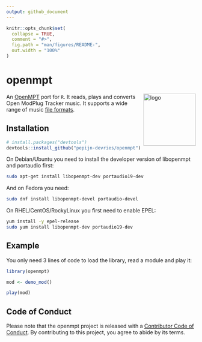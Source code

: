 ```yaml
---
output: github_document
---
```


```r
knitr::opts_chunk$set(
  collapse = TRUE,
  comment = "#>",
  fig.path = "man/figures/README-",
  out.width = "100%"
)
```

# openmpt

<!-- badges: start -->
<!-- TODO add when system-requirements are available in workflow
[![R-CMD-check](https://github.com/pepijn-devries/openmpt/actions/workflows/R-CMD-check.yaml/badge.svg)](https://github.com/pepijn-devries/openmpt/actions/workflows/R-CMD-check.yaml)
-->
<!-- badges: end -->

<img src="man/figures/logo.svg" align="right" height="139" copyright="cc-sa" alt="logo" class="pkgdown-hide" />

An [OpenMPT](https://www.openmpt.org) port for `R`. It reads, plays and converts Open ModPlug Tracker music.
It supports a wide range of music [file formats](https://wiki.openmpt.org/Manual:_Module_formats).

## Installation

<!-- TODO check if installation works with r-system-requirements-->

``` r
# install.packages("devtools")
devtools::install_github("pepijn-devries/openmpt")
```

On Debian/Ubuntu you need to install the developer version of libopenmpt and portaudio first:

```sh
sudo apt-get install libopenmpt-dev portaudio19-dev
```

And on Fedora you need:

```sh
sudo dnf install libopenmpt-devel portaudio-devel
```

On RHEL/CentOS/RockyLinux you first need to enable EPEL:


```sh
yum install -y epel-release
sudo yum install libopenmpt-dev portaudio19-dev
```

## Example

You only need 3 lines of code to load the library, read a module and play it:

```r
library(openmpt)

mod <- demo_mod()

play(mod)
```

## Code of Conduct

Please note that the openmpt project is released with a [Contributor Code of Conduct](https://contributor-covenant.org/version/2/1/CODE_OF_CONDUCT.html). By contributing to this project, you agree to abide by its terms.
